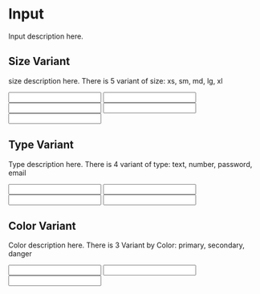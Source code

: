 <!-- Input.stories.mdx -->



<Meta 
  title="Components/Input/Example" 
  component={Input} 
  />

# Input

Input description here.

## Size Variant

size description here. There is 5 variant of size: xs, sm, md, lg, xl

<Canvas>
  <Story name="Size">
    <Input 
      label='XS'
      variant='secondary'
      size='xs'
    />
    <Input 
      label='SM'
      variant='secondary'
      size='sm'
    />
    <Input 
      label='MD'
      variant='secondary'
      size='md'
    />
    <Input 
      label='LG'
      variant='secondary'
      size='lg'
    />
    <Input 
      label='XL'
      variant='secondary'
      size='xl'
    />
   </Story>
</Canvas>

## Type Variant

Type description here. There is 4 variant of type: text, number, password, email

<Canvas>
  <Story name="Type">
    <Input 
      type="text"
      label='Text'
      variant='secondary'
      size='md'
    />
    <Input 
      type="number"
      label='Number'
      variant='secondary'
      size='md'
    />
    <Input 
      type="password"
      label='Password'
      variant='secondary'
      size='md'
    />
    <Input 
      type="email"
      label='Email'
      variant='secondary'
      size='md'
    />
   </Story>
</Canvas>

## Color Variant

Color description here. There is 3 Variant by Color: primary, secondary, danger

<Canvas>
  <Story name="Variant">
    <Input 
      type="text"
      label='Primary'
      variant='primary'
      size='md'
    />
    <Input 
      type="password"
      label='Secondary'
      variant='secondary'
      size='md'
    />
    <Input 
      type="email"
      label='Danger'
      variant='danger'
      size='md'
    />
   </Story>
</Canvas>
